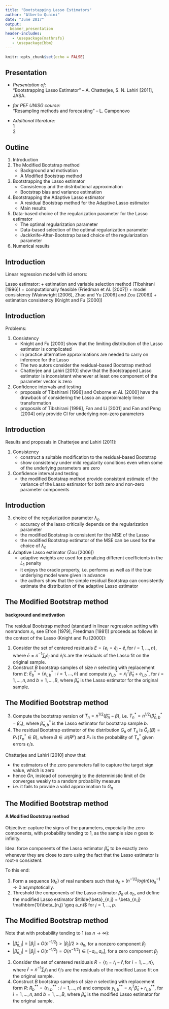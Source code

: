 ```yaml
---
title: "Bootstapping Lasso Estimators"
author: "Alberto Quaini"
date: "June 2017"
output:
  beamer_presentation
header-includes:
   - \usepackage{mathrsfs}
   - \usepackage{bbm}
---
```


```r
knitr::opts_chunk$set(echo = FALSE)
```


## Presentation


* _Presentation of:_  
"Bootstrapping Lasso Estimator" -- A. Chatterjee, S. N. Lahiri [2011], JASA.  

* _for PEF UNISG course:_  
"Resampling methods and forecasting" -- L. Camponovo

* _Additional literature:_   
1  
2


## Outline

1. Introduction
2. The Modified Bootstrap method
    + Background and motivation
    + A Modified Bootstrap method
3. Bootstrapping the Lasso estimator
    + Consistency and the distributional approximation
    + Bootstrap bias and variance estimation
4. Bootstrapping the Adaptive Lasso estimator
    + A residual Bootstrap method for the Adaptive Lasso estimator
    + Main results
5. Data-based choice of the regularization parameter for the Lasso estimator
    + The optimal regularization parameter
    + Data-based selection of the optimal regularization parameter
    + Jackknife-After-Bootstrap based choice of the regularization parameter
6. Numerical results


## Introduction

Linear regression model with iid errors:
\begin{equation}
y_i = x_i^T \beta + \epsilon_i, \qquad i=1,...,n
\end{equation}

Lasso estimator:
\begin{equation}
\hat{\beta}_n = argmin_{u \in R^p} \sum_{i=1}^n (y_i - x_i^T u)^2 
+ \lambda_n \sum_{j=1}^p |u_j|
\end{equation}
  + estimation and variable selection method (Tibshirani [1996])
  + computationally feasible (Friedman et Al. [2007])
  + model consistency (Wainwright [2006], Zhao and Yu [2006] and Zou [2006])
  + estimation consistency (Knight and Fu [2000])

## Introduction

Problems:  

1. Consistency
    + Knight and Fu [2000] show that the limiting distribution of the Lasso estimator is complicated
    + in practice alternative approximations are needed to carry on inference for the Lasso
    + The two autors consider the residual-based Bootstrap method
    + Chatterjee and Lahiri [2010] show that the Bootstrapped Lasso estimator is inconsistent whenever at least one component of the parameter vector is zero

2. Confidence intervals and testing
    + proposals of Tibshirani [1996] and Osborne et Al. [2000] have the drawback of considering the Lasso an approximately linear transformation
    + proposals of Tibshirani [1996], Fan and Li [2001] and Fan and Peng [2004] only provide CI for underlying non-zero parameters


## Introduction

Results and proposals in Chatterjee and Lahiri [2011]:  

1. Consistency  
    + construct a suitable modification to the residual-based Bootstrap 
    + show consistency under mild regularity conditions even when some of the underlying parameters are zero

2. Confidence interval and testing
    + the modified Bootstrap method provide consistent estimate of the variance of the Lasso estimator for both zero and non-zero parameter components


## Introduction

3. choice of the regularization parameter $\lambda_n$
    + accuracy of the lasso critically depends on the regularization parameter
    + the modified Bootstrap is consistent for the MSE of the Lasso
    + the modified Bootstrap estimator of the MSE can be used for the choice of $\lambda_n$
    
4. Adaptive Lasso estimator (Zou [2006])
    + adaptive weights are used for penalizing different coefficients in the $L_1$ penalty
    + it enjoys the oracle property, i.e. performs as well as if the true underlying model were given in advance
    + the authors show that the simple residual Bootstrap can consistently estimate the distribution of the adaptive Lasso estimator
    

## The Modified Bootstrap method

#### background and motivation

The residual Bootstrap method (standard in linear regression setting with nonrandom $x_i$, see Efron [1979], Freedman [1981]) proceeds as follows in the context of the Lasso (Knight and Fu [2000]):

1. Consider the set of centered residuals $E = \{ e_i = \tilde{e}_i - \bar{e}, \text{for } i=1,...,n \}$, where $\bar{e} = n^{-1} \sum_i \tilde{e}_i$ and $\tilde{e}_i$'s are the residuals of the Lasso fit on the original sample.
2. Construct $B$ bootstrap samples of size $n$ selecting with replacement form $E$: $E_b^* = \{e_{i,b}^*: i=1,...,n \}$ and compute $y_{i,b}^* = x_i^T \hat{\beta}_n + e_{i,b}^*$, for $i=1,...,n, \text{and } b=1,...,B$, where $\hat{\beta}_n$ is the Lasso estimator for the original sample.


## The Modified Bootstrap method

3. Compute the bootstrap version of $T_n = n^{1/2}(\hat{\beta}_n - \beta)$, i.e. $T_n^* = n^{1/2}(\hat{\beta}_{n,b}^* - \hat{\beta}_n)$, where $\hat{\beta}_{n,b}^*$ is the Lasso estimator for bootstrap sample $b$. 
4. The residual Bootstrap estimator of the distribution $G_n$ of $T_n$ is $\hat{G}_n(B) = P_*(T_n^* \in B)$, where $B \in \mathscr{B}(R^p)$ and $P_*$ is the probability of $T_n^*$ given errors $\epsilon_i$'s.

Chatterjee and Lahiri [2010] show that:

* the estimators of the zero parameters fail to capture the target sign value, which is zero
* hence $\hat{G}n$, instead of converging to the deterministic limit of $Gn$ converges weakly to a random probability measure
* i.e. it fails to provide a valid approximation to $G_n$


## The Modified Bootstrap method

#### A Modified Bootstrap method

Objective: capture the signs of the parameters, expecially the zero components, with probability tending to 1, as the sample size $n$ goes to infinity.

Idea: force components of the Lasso estimator $\hat{\beta}_n$ to be exactly zero whenever they are close to zero using the fact that the Lasso estimator is root-n consistent.

To this end:

1. Form a sequence $\{a_n\}$ of real numbers such that $a_n + (n^{-1/2} log(n)) a_n^{-1} \rightarrow 0$ asymptotically.
2. Threshold the components of the Lasso estimator $\beta_n$ at $a_n$, and define the modified Lasso estimator $\tilde{\beta}_{n,j} = \beta_{n,j} \mathbbm{1}(\beta_{n,j} \geq a_n)$ for $j=1,...,p$.


## The Modified Bootstrap method

Note that with probability tending to 1 (as $n \rightarrow \infty$):

* $|\hat{\beta}_{n,j}| = |\beta_j| + O(n^{-1/2}) > |\beta_j|/2 \geq a_n$, for a nonzero component $\beta_j$
* $|\hat{\beta}_{n,j}| = |\beta_j| + O(n^{-1/2}) = O(n^{-1/2}) \in [-a_n, a_n]$, for a zero component $\beta_j$

3. Consider the set of centered residuals $R = \{ r_i = \tilde{r}_i - \bar{r}, \text{for } i=1,...,n \}$, where $\bar{r} = n^{-1} \sum_i \tilde{r}_i$ and $\tilde{r}_i$'s are the residuals of the modified Lasso fit on the original sample.
4. Construct $B$ bootstrap samples of size $n$ selecting with replacement form $R$: $R_b^{**} = \{r_{i,b}^{**}: i=1,...,n \}$ and compute $y_{i,b}^{**} = x_i^T \tilde{\beta}_n + r_{i,b}^{**}$, for $i=1,...,n, \text{and } b=1,...,B$, where $\tilde{\beta}_n$ is the modified Lasso estimator for the original sample.


